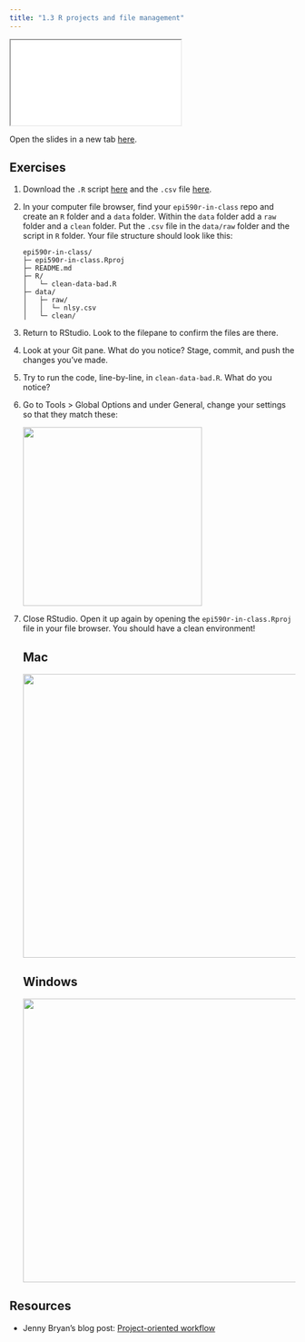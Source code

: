 ```yaml
---
title: "1.3 R projects and file management"
---
```


<div>

```{=html}
<iframe class="slide-deck" src="slides/03-projects.html"></iframe>
```

</div>

Open the slides in a new tab [here](slides/03-projects.qmd){target="_blank"}.

## Exercises

1.  Download the `.R` script [here](https://raw.githubusercontent.com/louisahsmith/epi590r-in-class/757acd5d2a9507e8eec1eb365c0cc1a16233f1d8/R/clean-data-bad.R) and the `.csv` file [here](https://raw.githubusercontent.com/louisahsmith/epi590r-in-class/757acd5d2a9507e8eec1eb365c0cc1a16233f1d8/data/raw/nlsy.csv).

2.  In your computer file browser, find your `epi590r-in-class` repo and create an `R` folder and a `data` folder. Within the `data` folder add a `raw` folder and a `clean` folder. Put the `.csv` file in the `data/raw` folder and the script in `R` folder. Your file structure should look like this:

    ```         
    epi590r-in-class/
    ├─ epi590r-in-class.Rproj
    ├─ README.md
    ├─ R/
    │   └─ clean-data-bad.R
    ├─ data/
    │   ├─ raw/
    │   │  └─ nlsy.csv
    │   └─ clean/
    ```

3.  Return to RStudio. Look to the filepane to confirm the files are there.

4.  Look at your Git pane. What do you notice? Stage, commit, and push the changes you've made.

5.  Try to run the code, line-by-line, in `clean-data-bad.R`. What do you notice?

6.  Go to Tools \> Global Options and under General, change your settings so that they match these:

    ![](images/Screenshot%202023-08-10%20at%205.14.32%20PM.png){width="315"}

7.  Close RStudio. Open it up again by opening the `epi590r-in-class.Rproj` file in your file browser. You should have a clean environment!

    ::: panel-tabset
    ## Mac

    ![](images/Screenshot%202023-08-10%20at%206.22.10%20PM.png){width="500"}

    ## Windows

    ![](images/Screenshot%202023-08-10%20at%206.28.46%20PM.png){width="500"}
    :::

## Resources

-   Jenny Bryan's blog post: [Project-oriented workflow](https://www.tidyverse.org/blog/2017/12/workflow-vs-script/)